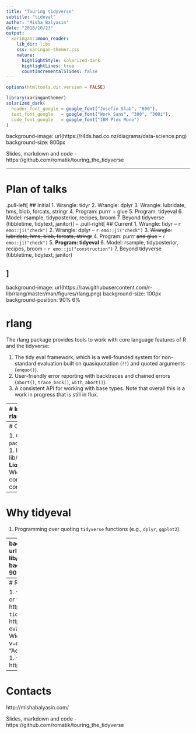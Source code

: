 ```yaml
---
title: "Touring tidyverse"
subtitle: "tideval"
author: "Misha Balyasin"
date: "2018/10/23"
output:
  xaringan::moon_reader:
    lib_dir: libs
    css: xaringan-themer.css
    nature:
      highlightStyle: solarized-dark
      highlightLines: true
      countIncrementalSlides: false  
---
```


```r
options(htmltools.dir.version = FALSE)
```
```r
library(xaringanthemer)
solarized_dark(
  header_font_google = google_font("Josefin Slab", "600"),
  text_font_google   = google_font("Work Sans", "300", "300i"),
  code_font_google   = google_font("IBM Plex Mono")
)
```

background-image: url(https://r4ds.had.co.nz/diagrams/data-science.png)
background-size: 800px

Slides, markdown and code - https://github.com/romatik/touring_the_tidyverse

---

# Plan of talks

.pull-left[
## Initial
1. Wrangle: tidyr
2. Wrangle: dplyr
3. Wrangle: lubridate, hms, blob, forcats, stringr
4. Program: purrr + glue
5. Program: tidyeval 
6. Model: rsample, tidyposterior, recipes, broom
7. Beyond tidyverse (tibbletime, tidytext, janitor)
]
--
.pull-right[
## Current
1. Wrangle: tidyr -- `r emo::ji("check")`
2. Wrangle: dplyr -- `r emo::ji("check")`
3. ~~Wrangle: lubridate, hms, blob, forcats, stringr~~
4. Program: purrr ~~and glue~~ -- `r emo::ji("check")`
5. **Program: tidyeval**
6. Model: rsample, tidyposterior, recipes, broom -- `r emo::ji("construction")`
7. Beyond tidyverse (tibbletime, tidytext, janitor)

]
---
background-image: url(https://raw.githubusercontent.com/r-lib/rlang/master/man/figures/rlang.png)
background-size: 100px
background-position: 90% 6%

# rlang

The rlang package provides tools to work with core language features of R and the tidyverse:

1. The tidy eval framework, which is a well-founded system for non-standard evaluation built on quasiquotation (`!!`) and quoted arguments (`enquo()`).
1. User-friendly error reporting with backtraces and chained errors (`abort()`, `trace_back()`, `with_abort()`).
1. A consistent API for working with base types. Note that overall this is a work in progress that is still in flux.

---
# Initial commit of rlang/lazyeval

First commit: `2014-08-12 21:15` by Hadley Wickham.

Current iteration of rlang is not the first attempt to introduce quasiquotation.
```r
library(lazyeval)
f = function(col1, col2, new_col_name) {
    mutate_call = lazyeval::interp(~ a + b, 
                                   a = as.name(col1), 
                                   b = as.name(col2))
    mtcars %>% mutate_(.dots = setNames(list(mutate_call), 
                                        new_col_name))
}
```
---
# Current state

1. Current version - `r packageVersion("rlang")`.
1. https://github.com/r-lib/rlang
1. Developed by __Lionel Henry__, Hadley Wickham.
1. 2900+ commits by 31 contributors.

---

# Why tidyeval

1. Programming over quoting `tidyverse` functions (e.g., `dplyr`, `ggplot2`).

---
background-image: url(https://raw.githubusercontent.com/r-lib/rlang/master/man/figures/rlang.png)
background-size: 100px
background-position: 90% 6%

# 5 big ideas of tidyeval <sup>1</sup>

1. R code is a tree.
1. You can capture the tree by quoting.
1. Unquoting makes it easy to build trees.
1. Quoting + unquoting to write functions.
1. Quosures capture expression and environment.

.footnote[
[1] https://www.youtube.com/watch?v=nERXS3ssntw
]

---
# Resources

1. `tidyeval` book - https://tidyeval.tidyverse.org/ or `tidyeval` post - https://rpubs.com/lionel-/tidyeval-introduction
1. `tidyeval` webinar - https://www.rstudio.com/resources/webinars/tidy-eval/
1. "Tidy evaluation in 5 minutes" by Hadley Wickham - https://www.youtube.com/watch?v=nERXS3ssntw
1.  Metaprogramming chapters in "Advanced R" - https://adv-r.hadley.nz/meta.html
1. `tidyeval` cheatsheet - https://www.rstudio.com/resources/cheatsheets/

---
# Contacts

http://mishabalyasin.com/

Slides, markdown and code - https://github.com/romatik/touring_the_tidyverse
